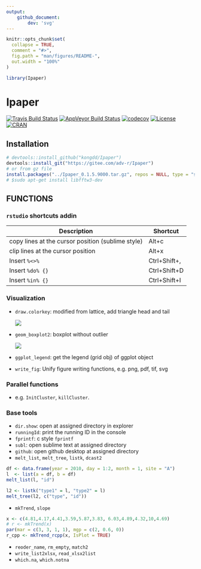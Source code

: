 ```yaml
---
output: 
    github_document:
        dev: 'svg'
---
```


<!-- README.md is generated from README.Rmd. Please edit that file -->

```r
knitr::opts_chunk$set(
  collapse = TRUE,
  comment = "#>",
  fig.path = "man/figures/README-",
  out.width = "100%"
)

library(Ipaper)
```

# Ipaper

<!-- badges: start -->
[![Travis Build Status](https://travis-ci.org/kongdd/Ipaper.svg?branch=master)](https://travis-ci.org/kongdd/Ipaper) 
[![AppVeyor Build
Status](https://ci.appveyor.com/api/projects/status/github/kongdd/rwiki?branch=master&svg=true)](https://ci.appveyor.com/project/kongdd/Ipaper)
[![codecov](https://codecov.io/gh/kongdd/Ipaper/branch/master/graph/badge.svg)](https://codecov.io/gh/kongdd/Ipaper)
[![License](http://img.shields.io/badge/license-GPL%20%28%3E=%203%29-brightgreen.svg?style=flat)](http://www.gnu.org/licenses/gpl-3.0.html)
[![CRAN](http://www.r-pkg.org/badges/version/rwiki)](https://cran.r-project.org/package=rwiki)
<!-- badges: end -->

## Installation

``` r
# devtools::install_github("kongdd/Ipaper")
devtools::install_git("https://gitee.com/adv-r/Ipaper")
# or from gz file
install.packages("../Ipaper_0.1.5.9000.tar.gz", repos = NULL, type = "source", dependencies = TRUE)
# $sudo apt-get install libfftw3-dev
```

## FUNCTIONS

### `rstudio` shortcuts addin

| Description                                       | Shortcut     |
| ------------------------------------------------- | ------------ |
| copy lines at the cursor position (sublime style) | Alt+c        |
| clip lines at the cursor position                 | Alt+x        |
| Insert `%<>%`                                     | Ctrl+Shift+, |
| Insert `%do% {}`                                  | Ctrl+Shift+D |
| Insert `%in% {}`                                  | Ctrl+Shift+I |

### Visualization

* `draw.colorkey`: modified from lattice, add triangle head and tail

  ![](man/figures/lgd_draw.colorkey.svg)

* `geom_boxplot2`: boxplot without outlier

  ![](man/figures/geom_boxplot2.svg)

* `ggplot_legend`: get the legend (grid obj) of ggplot object

* `write_fig`: Unify figure writing functions, e.g. png, pdf, tif, svg

### Parallel functions

* e.g. `InitCluster`, `killCluster`.

### Base tools

* `dir.show`: open at assigned directory in explorer
* `runningId`: print the running ID in the console
* `fprintf`: c style `fprintf`
* `subl`: open sublime text at assigned directory
* `github`: open github desktop at assigned directory
* `melt_list`, `melt_tree`, `listk`, `dcast2`

```r
df <- data.frame(year = 2010, day = 1:2, month = 1, site = "A")
l  <- list(a = df, b = df)
melt_list(l, "id")

l2 <- listk("type1" = l, "type2" = l)
melt_tree(l2, c("type", "id"))
```

* `mkTrend`, `slope`
```r
x <- c(4.81,4.17,4.41,3.59,5.87,3.83, 6.03,4.89,4.32,10,4.69)
# r <- mkTrend(x)
par(mar = c(3, 3, 1, 1), mgp = c(2, 0.6, 0))
r_cpp <- mkTrend_rcpp(x, IsPlot = TRUE)
```

* `reoder_name`, `rm_empty`, `match2`
* `write_list2xlsx`, `read_xlsx2list`
* `which.na`, `which.notna`
